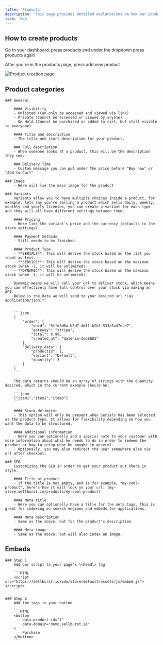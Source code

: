 ```yaml
---
title: 'Products'
description: 'This page provides detailed explanations on how our products function.'
icon: 'box'
---
```


## How to create products

Go to your dashboard, press products and under the dropdown press products again

After you're in the products page, press add new product

<img
  className="block"
  src="/images/products.png"
  alt="Product creation page"
/>

## Product categories

    ### General
        
        #### Visibility
        - Unlisted (Can only be accessed and viewed via link)
        - Private (Cannot be accessed or viewed by anyone)
        - On Hold (Cannot be purchased or added to cart, but still visible to everyone)
        
        #### Title and description
        - The title and short description for your product.

        ### Full description
        - When someone looks at a product, this will be the description they see.

        ### Delivery Time
        - Custom message you can put under the price before "Buy now" or "Add to Cart"

    ### Image
        - Here will lie the main image for the product

    ### Variants
        Variants allow you to have multiple choices inside a product, for example, lets say you're selling a product which sells daily, weekly, monthly and yearly licenses, you can create a variant for each type and they will all have different settings between them.

        #### Pricing
        - Here lies the variant's price and the currency (defaults to the store settings)

        #### Payment methods
        - Still needs to be finished.

        #### Product Type
        - **SERIALS**: This will derive the stock based on the list you input as text.
        - **SERVICE**: This will derive the stock based on the maximum stock (when -1, it will be unlimited).
        - **DYNAMIC**: This will derive the stock based on the maximum stock (when -1, it will be unlimited).
        
        Dynamic means we will call your url to deliver stock, which means, you can effectively have full control over your stock via making an API.
        Below is the data we will send to your desired url *(as application/json)*:

        
        ```json
        {
            "order": {
                "uuid": "0ffd8d6a-b5d7-4df1-b2b2-533a3ad7ece7",
                "gateway": "stripe",
                "total": 9.99,
                "created_at": "date-in-Iso8601"
            },
            "delivery_data": {
                "productId": 1,
                "variant": "Default",
                "quantity": 3
            }
        }
        ```

        The data returns should be an array of strings with the quantity desired, which in the current example should be:

        ```json
        ["item1","item2","item3"]
        ```

        #### Stock delimiter
        - This option will only be present when Serials has been selected as the product type. It allows for flexibility depending on how you want the data to be structured.

        #### Additional information
        - Here you can optionally add a special note to your customer with more information about what he needs to do in order to redeem the product or how to setup what he bought in general.
        - Optionally, you may also redirect the user somewhere else via url after checkout.

    ### SEO
        Customizing the SEO in order to get your product out there in style.

        #### Title of product
        - If the title is not empty, and is for example, "my-cool-product", here's how it will look on your url: (my-store.sellburst.io/products/my-cool-product)

        #### Meta title
        - Here you can optionally have a title for the meta tags, this is great for indexing on search engines and embeds for applications.

        #### Meta description
        - Same as the above, but for the product's description.

        #### Meta image
        - Same as the above, but will also index an image.

## Embeds

    ### Step 1
        Add our script to your page's \<head\> tag

        ```HTML
        <script src="https://sellburst.io/cdn/store/default/assets/js/embed.js"></script>
        ```

    ### Step 2
        Add the tags to your button

        ```HTML
        <button
            data-product-id="1"
            data-domain="demo.sellburst.io"
        >
            Purchase
        </button>
        ```